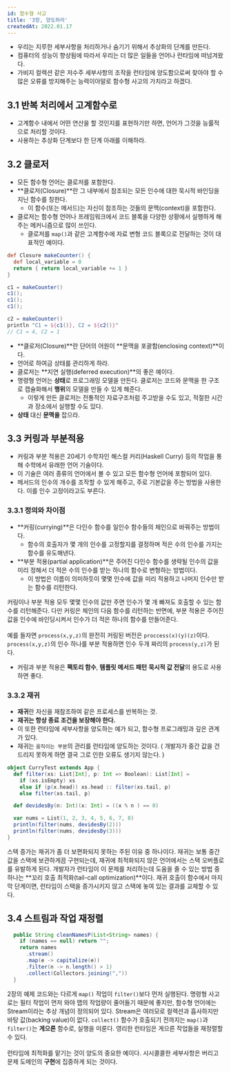```yaml
---
id: 함수형 사고
title: '3장, 양도하라'
createdAt: 2022.01.17
---
```


- 우리는 지루한 세부사항을 처리하거나 숨기기 위해서 추상화의 단계를 만든다.
- 컴퓨터의 성능이 향상됨에 따라서 우리는 더 많은 일들을 언어나 런타임에 떠넘겨왔다.
- 가비지 컬렉션 같은 저수주 세부사항의 조작을 런타임에 양도함으로써 찾아야 할 수많은 오류를 방지해주는 능력이야말로 함수형 사고의 가치라고 하겠다.

## 3.1 반복 처리에서 고계함수로

- 고계함수 내에서 어떤 연산을 할 것인지를 표현하기만 하면, 언어가 그것을 능률적으로 처리할 것이다.
- 사용하는 추상화 단계보다 한 단계 아래를 이해하라.

## 3.2 클로저

- 모든 함수형 언어는 클로저를 포함한다.
- **클로저(Closure)**란 그 내부에서 참조되는 모든 인수에 대한 묵시적 바인딩을 지닌 함수를 칭한다.
  - 이 함수(또는 메서드)는 자신이 참조하는 것들의 문맥(context)을 포함한다.
- 클로저는 함수형 언어나 프레임워크에서 코드 블록을 다양한 상황에서 실행하게 해주는 메커니즘으로 많이 쓰인다.
  - 클로저를 `map()`과 같은 고계함수에 자료 변형 코드 블록으로 전달하는 것이 대표적인 예이다.

```groovy
def Closure makeCounter() {
  def local_variable = 0
  return { return local_variable += 1 }
}

c1 = makeCounter()
c1();
c1();
c1();

c2 = makeCounter()
println "C1 = ${c1()}, C2 = ${c2()}"
// C1 = 4, C2 = 1
```

- **클로저(Closure)**란 단어의 어원이 **문맥을 포괄함(enclosing context)**이다.
- 언어로 하여금 상태를 관리하게 하라.
- 클로저는 **지연 실행(deferred execution)**의 좋은 예이다.
- 명령형 언어는 **상태**로 프로그래밍 모델을 만든다. 클로저는 코드와 문맥을 한 구조로 캡슐화해서 **행위**의 모델을 만들 수 있게 해준다.
  - 이렇게 만든 클로저는 전통적인 자료구조처럼 주고받을 수도 있고, 적절한 시간과 장소에서 실행할 수도 있다.
- **상태** 대신 **문맥을** 잡으라.

## 3.3 커링과 부분적용

- 커링과 부분 적용은 20세기 수학자인 해스컬 커리(Haskell Curry) 등의 작업을 통해 수학에서 유래한 언어 기술이다.
- 이 기술은 여러 종류의 언어에서 볼 수 있고 모든 함수형 언어에 포함되어 있다.
- 메서드의 인수의 개수를 조작할 수 있게 해주고, 주로 기본값을 주는 방법을 사용한다. 이를 인수 고정이라고도 부른다.

### 3.3.1 정의와 차이점

- **커링(currying)**은 다인수 함수를 일인수 함수들의 체인으로 바꿔주는 방법이다.
  - 함수의 호출자가 몇 개의 인수를 고정할지를 결정하며 적은 수의 인수를 가지는 함수를 유도해낸다.
- **부분 적용(partial application)**은 주어진 다인수 함수를 생략될 인수의 값을 미리 정해서 더 적은 수의 인수를 받는 하나의 함수로 변형하는 방법이다.
  - 이 방법은 이름이 의미하듯이 몇몇 인수에 값을 미리 적용하고 나머지 인수만 받는 함수를 리턴한다.

커링이나 부분 적용 모두 몇몇 인수의 값만 주면 인수가 몇 개 빠져도 호출할 수 있는 함수를 리턴해준다. 다만 커링은 체인의 다음 함수를 리턴하는 반면에, 부분 적용은 주어진 값을 인수에 바인딩시켜서 인수가 더 적은 하나의 함수를 만들어준다.<br/><br/>
예를 들자면 `process(x,y,z)`의 완전히 커링된 버전은 `proccess(x)(y)(z)`이다.<br/>
`process(x,y,z)`의 인수 하나를 부분 적용하면 인수 두개 짜리의 `process(y,z)`가 된다.

- 커링과 부분 적용은 **팩토리 함수**, **템플릿 메서드 패턴** **묵시적 값 전달**의 용도로 사용하면 좋다.

### 3.3.2 재귀

- **재귀**란 자신을 재참조하여 같은 프로세스를 반복하는 것.
- **재귀는 항상 종료 조건을 보장해야 한다.**
- 이 또한 런타임에 세부사항을 양도하는 예가 되고, 함수형 프로그래밍과 깊은 관계가 있다.
- 재귀는 `움직이는 부분`의 관리를 런타임에 양도하는 것이다. ( 개발자가 중간 값을 건드리지 못하게 하면 결국 그로 인한 오류도 생기지 않는다. )

```scala
object CurryTest extends App {
  def filter(xs: List[Int], p: Int => Boolean): List[Int] =
    if (xs.isEmpty) xs
    else if (p(x.head)) xs.head :: filter(xs.tail, p)
    else filter(xs.tail, p)

  def devidesBy(n: Int)(x: Int) = ((x % n ) == 0)

  var nums = List(1, 2, 3, 4, 5, 6, 7, 8)
  println(filter(nums, devidesBy(2)))
  println(filter(nums, devidesBy(3)))
}
```

스택 증가는 재귀가 좀 더 보편화되지 못하는 주된 이유 중 하나이다. 재귀는 보통 중간 값을 스택에 보관하게끔 구현되는데, 재귀에 최적화되지 않은 언어에서는 스택 오버플로를 유발하게 된다.
개발자가 런타임이 이 문제를 처리하는데 도움을 줄 수 있는 방법 중 하나는 **꼬리 호출 최적화(tail-call optimization)**이다.
재귀 호출이 함수에서 마지막 단계이면, 런타임이 스택을 증가시키지 않고 스택에 놓여 있는 결과를 교체할 수 있다.

## 3.4 스트림과 작업 재정렬

```java
  public String cleanNamesP(List<String> names) {
    if (names == null) return "";
    return names
      .stream()
      .map(e -> capitalize(e))
      .filter(n -> n.length() > 1)
      .collect(Collectors.joining(","))
  }
```

2장의 예제 코드와는 다르게 `map()` 작업이 `filter()`보다 먼저 실행된다. 명령형 사고로는 필터 작업이 먼저 와야 맵의 작업량이 줄어들기 때문에 좋지만, 함수형 언어에는 Stream이라는 추상 개념이 정의되어 있다.
Stream은 여러모로 컬렉션과 흡사하지만 바탕 값(backing value)이 없다. `collect()` 함수가 호출되기 전까지는 `map()`과 `filter()`는 **게으른** 함수로, 실행을 미룬다. 영리한 런타임은 게으른 작업들을 재정렬할 수 있다.<br/><br/>
런타임에 최적화를 맡기는 것이 양도의 중요한 예이다. 시시콜콜한 세부사항은 버리고 문제 도메인의 **구현**에 집중하게 되는 것이다.
